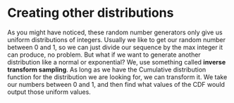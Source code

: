 # Creating other distributions

As you might have noticed, these random number generators only give us uniform distributions of integers. Usually we like to get our random number between 0 and 1, so we can just divide our sequence by the max integer it can produce, no problem. But what if we want to generate another distribution like a normal or exponential? We, use something called **inverse transform sampling**. As long as we have the Cumulative distribution function for the distribution we are looking for, we can transform it. We take our numbers between 0 and 1, and then find what values of the CDF would output those uniform values.


